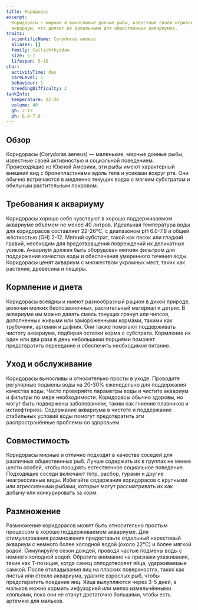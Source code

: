 ```yaml
---
title: Коридорас
excerpt:
  Коридорасы — мирные и выносливые донные рыбы, известные своей игривой натурой и эффективной способностью очищать
  аквариум, что делает их идеальными для общественных аквариумов.
traits:
  scientificName: Corydoras aeneus
  aliases: []
  family: Callichthyidae
  size: 5-7
  lifespan: 5-10
char:
  activityTime: day
  careLevel: 1
  behaviour: 1
  breedingDifficulty: 2
tankInfo:
  temperature: 22-26
  volume: 40
  gh: 2-12
  ph: 6.0-7.8
---
```


## Обзор

Коридорасы (Corydoras aeneus) — маленькие, мирные донные рыбы, известные своей активностью и социальной поведением.
Происходящие из Южной Америки, эти рыбы имеют характерный внешний вид с бронепластинами вдоль тела и усиками вокруг рта.
Они обычно встречаются в медленно текущих водах с мягким субстратом и обильным растительным покровом.

## Требования к аквариуму

Коридорасы хорошо себя чувствуют в хорошо поддерживаемом аквариуме объёмом не менее 40 литров. Идеальная температура
воды для коридорасов составляет 22-26°C, с диапазоном pH 6.0-7.8 и общей жёсткостью (GH) 2-12. Мягкий субстрат, такой
как песок или гладкий гравий, необходим для предотвращения повреждений их деликатных усиков. Аквариум должен быть
оборудован мягким фильтром для поддержания качества воды и обеспечения умеренного течения воды. Коридорасы ценят
аквариум с множеством укромных мест, таких как растения, древесина и пещеры.

## Кормление и диета

Коридорасы всеядны и имеют разнообразный рацион в дикой природе, включая мелких беспозвоночных, растительный материал и
детрит. В аквариуме им можно давать смесь тонущих гранул или чипсов, дополненных живыми или замороженными кормами,
такими как трубочник, артемия и дафния. Они также помогают поддерживать чистоту аквариума, подбирая остатки корма с
субстрата. Кормление их один или два раза в день небольшими порциями поможет предотвратить переедание и обеспечить
необходимое питание.

## Уход и обслуживание

Коридорасы выносливы и относительно просты в уходе. Проводите регулярные подмены воды на 20-30% еженедельно для
поддержания качества воды. Часто проверяйте параметры воды и чистите аквариум и фильтры по мере необходимости.
Коридорасы обычно здоровы, но могут быть подвержены заболеваниям, таким как гниение плавников и ихтиофтириоз. Содержание
аквариума в чистоте и поддержание стабильных условий воды помогут предотвратить эти распространённые проблемы со
здоровьем.

## Совместимость

Коридорасы мирные и отлично подходят в качестве соседей для различных общественных рыб. Лучше содержать их в группах не
менее шести особей, чтобы поощрять естественное социальное поведение. Подходящие соседи включают тетр, расбор, гурами и
другие неагрессивные виды. Избегайте содержания коридорасов с крупными или агрессивными рыбами, которые могут
рассматривать их как добычу или конкурировать за корм.

## Размножение

Размножение коридорасов может быть относительно простым процессом в хорошо поддерживаемом аквариуме. Для стимулирования
размножения предоставьте отдельный нерестовый аквариум с немного более холодной водой (около 22°C) и более мягкой водой.
Симулируйте сезон дождей, проводя частые подмены воды с немного холодной водой. Обратите внимание на признаки
ухаживания, такие как Т-позиция, когда самец оплодотворяет яйца, удерживаемые самкой. После откладывания яиц на плоских
поверхностях, таких как листья или стекло аквариума, удалите взрослых рыб, чтобы предотвратить поедание яиц. Яйца
вылупляются через 3-5 дней, а мальков можно кормить инфузорией или мелко измельчёнными хлопьями, пока они не станут
достаточно большими, чтобы есть артемию для мальков.
